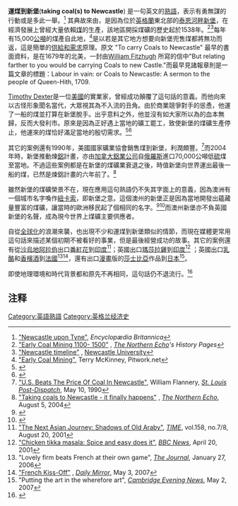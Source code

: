 {{Link style|time=2015-12-12T06:12:39+00:00}}
'''運煤到新堡'''('''taking coal(s) to Newcastle''') 是一句英文的[[熟語|熟語]]，表示有勇無謀的行動或是多此一舉。<ref name="britannica">[http://www.britannica.com/eb/article-9055575/Newcastle-upon-Tyne "Newcastle upon Tyne"], ''Encyclopædia Britannica''</ref> 其典故來由，是因為位於[[英格蘭|英格蘭]]東北部的[[泰恩河畔新堡|泰恩河畔新堡]]，在經濟發展上曾經大量依賴[[煤|煤]]的生產，該地區開採煤礦的歷史起於1538年。<ref name="ne_history">[http://www.northeasthistory.co.uk/the_north_east/history/coal/1100_1500/index.html "Early Coal Mining 1100- 1500"] {{webarchive|url=https://web.archive.org/web/20070927000000/http://www.northeasthistory.co.uk/the_north_east/history/coal/1100_1500/index.html |date=2007-09-27 }}, ''[[The_Northern_Echo|The Northern Echo]]'s History Pages''</ref><ref name="newcastle_uni">[http://www.ncl.ac.uk/about/history/timeline.phtml "Newcastle timeline"] {{webarchive|url=https://web.archive.org/web/20070403171508/http://www.ncl.ac.uk/about/history/timeline.phtml |date=2007-04-03 }}, [[Newcastle_University|Newcastle University]]</ref>每年有15,000[[公噸|公噸]]的煤產自此地，<ref name="pitwork">
[https://web.archive.org/web/20071011224545/http://pitwork.net/terrymc%2Bmining.htm "Early Coal Mining"], Terry McKinney, Pitwork.net</ref>是以若是其它地方想要向新堡兜售煤都將無功而返，這是簡單的[[供給和需求|供給和需求]]原理。原文 "To carry Coals to Newcastle" 最早的書面資料，是在1679年的北美，一封由[[:en:William_Fitzhugh|William Fitzhugh]] 所寫的信中"But relating farther to you would be carrying Coals to new Castle."而最早見諸報章則是一篇文章的標題：Labour in vain: or Coals to Newcastle: A sermon to the people of Queen-Hith, 1709.

[[:en:Timothy_Dexter_(businessman)|Timothy Dexter]]是一位[[美國|美國]]的實業家，曾經成功顛覆了這句話的意義。而他向來以古怪形象聞名當代，大眾視其為不入流的丑角。由於商業競爭對手的慫恿，他運了一船的煤並打算在新堡脫手。出乎意料之外，他並沒有如大家所以為的血本無歸，反而大發利市。原來是因為正好遇上當地的礦工罷工，致使新堡的煤礦生產停止，他運來的煤恰好滿足當地的殷切需求。<ref name="knapp">{{cite book | last = Knapp | first = Samuel L. | title = Life of Lord Timothy Dexter: Embracing sketches of the eccentric characters that composed his associates, including "Dexter's Pickle for the knowing ones" | publisher = J.E. Tilton and Company | date = 1858 | location = Boston | url = http://search.abaa.org/dbp2/book204715555.html | deadurl = yes | archiveurl = https://web.archive.org/web/20071202095808/http://search.abaa.org/dbp2/book204715555.html | archivedate = 2007-12-02 }}</ref><ref name="nash">{{cite book | last = Nash | first = Jay Robert | title = Zanies, The World's Greatest Eccentrics | publisher = New Century Publishers | date = 1982 | url = http://www.amazon.com/Zanies-eccentrics-Jay-Robert-Nash/dp/0832901237 | ISBN=0-8329-0123-7 }}</ref> 

其它的案例還有1990年，美國國家礦業協會銷售煤到新堡，利潤頗豐。<ref name="stlouis">[http://nl.newsbank.com/nl-search/we/Archivesp_product=SL&p_theme=sl&p_action=search&p_maxdocs=200&p_topdoc=1&p_text_direct-0=0EB04CAF731CB875&p_field_direct-0=document_id&p_perpage=10&p_sort=YMD_date:D "U.S. Beats The Price Of Coal In Newcastle"], William Flannery, ''[[St._Louis_Post-Dispatch|St. Louis Post-Dispatch]]'', May 10, 1990</ref>而2004年時，新堡推動煉[[鋁|鋁]]計畫，亦由[[加拿大鋁業公司|加拿大鋁業公司]]自[[俄羅斯|俄羅斯]]進口70,000公噸低[[硫|硫]]煤至當地。不過這些案例都是在新堡的煤礦業衰退之後，時值新堡向世界運出最後一船的煤，已然是煉鋁計畫的六年前了。<ref name="russian">[http://archive.thisisthenortheast.co.uk/2004/08/05/43447.html "Taking coals to Newcastle - it finally happens"] {{webarchive|url=https://web.archive.org/web/20070709145844/http://archive.thisisthenortheast.co.uk/2004/08/05/43447.html |date=2007-07-09 }}, ''[[The_Northern_Echo|The Northern Echo]]'', August 5, 2004</ref>

雖然新堡的煤礦榮景不在，現在應用這句熟語仍不失其字面上的意義，因為澳洲有一個城市名字喚作[[紐卡索|紐卡索]]，即新堡之意。這個澳州的新堡正是因為當地開發出蘊藏量豐富的煤礦，讓當時的歐洲移民起了個相同的名字。<ref name="smh">{{Cite web|url=http://www.smh.com.au/news/new-south-wales/newcastle/2005/02/17/1108500198331.html|title=Newcastle|publisher=[[The_Sydney_Morning_Herald|The Sydney Morning Herald]]|date=2004-02-08|accessdate=2008-09-24|archive-date=2014-06-08|archive-url=https://web.archive.org/web/20140608064059/http://www.smh.com.au/news/New-South-Wales/Newcastle/2005/02/17/1108500198331.html|dead-url=no}}</ref><ref name=tradestats_0708>{{cite web|url=http://www.newportcorp.com.au/client_images/612898.pdf|title=New Trade Record for Newcastle Port|work=Media releases|format=PDF|author=Minister For Ports And Waterways|coauthors=Minister For Regulatory Reform, Minister For Small Business|publisher=[[Newcastle_Port_Corporation|Newcastle Port Corporation]]|date=6 August 2008|accessdate=2008-11-01}}</ref>而澳州新堡亦不負英國新堡的名聲，成為現今世界上煤礦主要供應者。

自從[[全球化|全球化]]的浪潮來襲，也出現不少和運煤到新堡類似的情節，而現在媒體更常用這句話來描述某個初期不被看好的事業，但是最後經營成功的故事。其它的案例還有從[[沙烏地阿拉伯|沙烏地阿拉伯]]出口[[番紅花|番紅花]]到[[印度|印度]]<ref name="saffron">[http://www.time.com/time/asia/features/journey2001/mideast2.html "The Next Asian Journey: Shadows of Old Araby"], ''[[TIME|TIME]]'', vol.158, no.7/8, August 20, 2001</ref>；英國出口[[瑪莎拉雞|瑪莎拉雞]]到[[印度|印度]]<ref name="ctm">[http://news.bbc.co.uk/1/hi/special_report/1999/02/99/e-cyclopedia/1285804.stm "Chicken tikka masala: Spice and easy does it"], ''[[BBC_News|BBC News]]'', April 20, 2001</ref> ；英國出口[[乳酪|乳酪]]和[[香檳酒|香檳酒]]到[[法國|法國]]<ref name="bubbly">"Lovely firm beats French at their own game", ''[[The_Journal_(newspaper)|The Journal]]'', January 27, 2006</ref><ref name="apprentice">[http://www.mirror.co.uk/news/topstories/2007/05/03/french-kiss-off-89520-19036160/ "French Kiss-Off"] {{Webarchive|url=https://archive.today/20070701212840/http://www.mirror.co.uk/news/topstories/2007/05/03/french-kiss-off-89520-19036160/ |date=2007-07-01 }}, ''[[Daily_Mirror|Daily Mirror]]'', May 3, 2007</ref>，還有出口[[漫畫|漫畫]]版的[[莎士比亞|莎士比亞]]作品到[[日本|日本]]<ref name="manga">"Putting the art in the wherefore art", ''[[Cambridge_Evening_News|Cambridge Evening News]]'', May 2, 2007</ref>。

即使地理環境和時代背景都和原先不再相同，這句話仍不退流行。<ref>{{cite web |first1=Michael |last1=Quinion |authorlink=Michael Quinion |work=World Wide Words |url=http://www.goodreads.com/author_blog_posts/1583485-755-1-feedback-notes-and-comments |title=Coals to Newcastle |accessdate=20 October 2013}}</ref>

== 注释 ==

{{Wiktionary|carry coals to Newcastle}}
{{Reflist|2}}

[[Category:英語熟語|Category:英語熟語]]
[[Category:英格兰经济史|Category:英格兰经济史]]